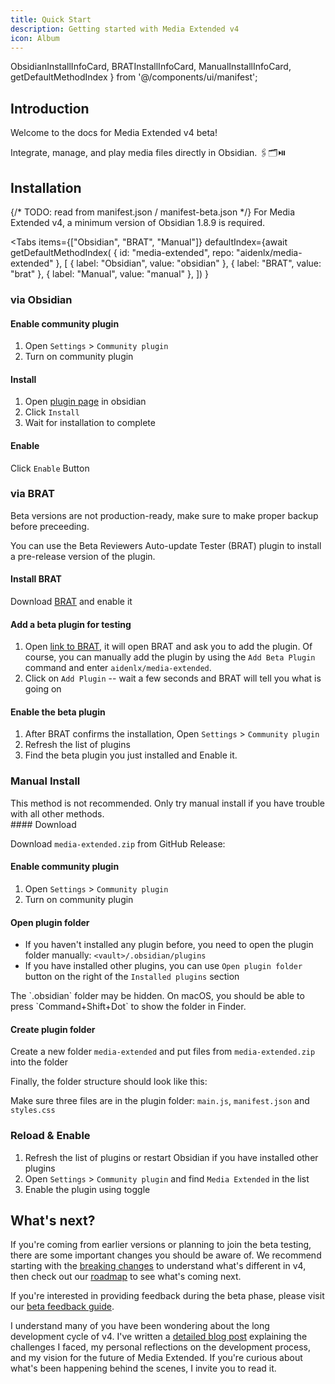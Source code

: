 ```yaml
---
title: Quick Start
description: Getting started with Media Extended v4
icon: Album
---
```


  ObsidianInstallInfoCard, 
  BRATInstallInfoCard, 
  ManualInstallInfoCard, 
  getDefaultMethodIndex
} from '@/components/ui/manifest';

## Introduction

Welcome to the docs for Media Extended v4 beta!

Integrate, manage, and play media files directly in Obsidian. 🖇️🗂️⏯️

## Installation

{/* TODO: read from manifest.json / manifest-beta.json */}
For Media Extended v4, a minimum version of Obsidian 1.8.9 is required.

<Tabs
  items={["Obsidian", "BRAT", "Manual"]}
  defaultIndex={await getDefaultMethodIndex(
    { id: "media-extended", repo: "aidenlx/media-extended" }, 
    [
      { label: "Obsidian", value: "obsidian" },
      { label: "BRAT", value: "brat" },
      { label: "Manual", value: "manual" },
    ])
  }
>
  <Tab>

### via Obsidian

<ObsidianInstallInfoCard />


  
<div className='fd-steps [&_h4]:fd-step'>

#### Enable community plugin

1. Open `Settings` > `Community plugin`
2. Turn on community plugin

#### Install

1. Open [plugin page](https://obsidian.md/plugins?id=media-extended) in obsidian
2. Click `Install`
3. Wait for installation to complete

#### Enable

Click `Enable` Button

</div>
  </Tab>
  <Tab>

### via BRAT

<BRATInstallInfoCard />

<Callout type="warn"> Beta versions are not production-ready, make sure to make proper backup before preceeding. </Callout>

You can use the Beta Reviewers Auto-update Tester (BRAT) plugin to install a pre-release version of the plugin.

<div className='fd-steps [&_h4]:fd-step'>

#### Install BRAT

Download [BRAT](https://obsidian.md/plugins?id=obsidian42-brat) and enable it

#### Add a beta plugin for testing

1. Open [link to BRAT](obsidian://brat?plugin=aidenlx/media-extended), it will open BRAT and ask you to add the plugin. 
   Of course, you can manually add the plugin by using the `Add Beta Plugin` command and enter `aidenlx/media-extended`.
2. Click on `Add Plugin` -- wait a few seconds and BRAT will tell you what is going on

#### Enable the beta plugin

1. After BRAT confirms the installation, Open `Settings` > `Community plugin`
2. Refresh the list of plugins
3. Find the beta plugin you just installed and Enable it.

</div>
  </Tab>
  <Tab>

### Manual Install

<ManualInstallInfoCard />

<Callout type="warn">
This method is not recommended. Only try manual install if you have trouble
with all other methods.
</Callout>

<div className='fd-steps [&_h4]:fd-step'>
#### Download

Download `media-extended.zip` from GitHub Release: 

#### Enable community plugin

1. Open `Settings` > `Community plugin`
2. Turn on community plugin

#### Open plugin folder

- If you haven't installed any plugin before, you need to open the plugin folder manually: `<vault>/.obsidian/plugins`
- If you have installed other plugins, you can use `Open plugin folder` button on the right of the `Installed plugins` section

<Callout>
The `.obsidian` folder may be hidden. On macOS, you should be able to press `Command+Shift+Dot` to show the folder in Finder.
</Callout>

#### Create plugin folder

Create a new folder `media-extended` and put files from `media-extended.zip` into the folder

Finally, the folder structure should look like this:

<Files>
  <Folder name="<vault>/.obsidian/plugins" open>
    <Folder name="media-extended" open>
      <File name="main.js" />
      <File name="manifest.json" />
      <File name="styles.css" />
    </Folder>
  </Folder>
</Files>

Make sure three files are in the plugin folder: `main.js`, `manifest.json` and `styles.css`

### Reload & Enable

1. Refresh the list of plugins or restart Obsidian if you have installed other plugins
2. Open `Settings` > `Community plugin` and find `Media Extended` in the list
3. Enable the plugin using toggle

</div>
  </Tab>
</Tabs>

## What's next?

If you're coming from earlier versions or planning to join the beta testing, there are some important changes you should be aware of. We recommend starting with the [breaking changes](/v4-breaking-changes) to understand what's different in v4, then check out our [roadmap](/v4-roadmap) to see what's coming next. 

If you're interested in providing feedback during the beta phase, please visit our [beta feedback guide](/beta-feedback).

I understand many of you have been wondering about the long development cycle of v4. I've written a [detailed blog post](/development-journey) explaining the challenges I faced, my personal reflections on the development process, and my vision for the future of Media Extended. If you're curious about what's been happening behind the scenes, I invite you to read it.
